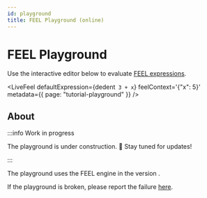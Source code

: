 ```yaml
---
id: playground
title: FEEL Playground (online)
---
```



# FEEL Playground

Use the interactive editor below to evaluate
[FEEL expressions](/docs/reference/language-guide/feel-expressions-introduction.md).

<LiveFeel
  defaultExpression={dedent`
      3 + x`}
  feelContext='{"x": 5}'
  metadata={{ page: "tutorial-playground" }}
/>

## About

:::info Work in progress

The playground is under construction. :construction: Stay tuned for updates!

:::

The playground uses the FEEL engine in the version <FeelPlaygroundVersion />.

If the playground is broken, please report the failure
[here](https://github.com/camunda-community-hub/feel-scala-playground/issues).

